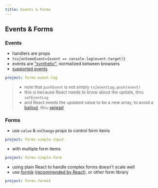 ```yaml
---
title: Events & Forms
---
```


## Events & Forms

### Events

- handlers are props
- `tsx∫onSomeEvent={event => console.log(event.target)}`
- events are ["synthetic"], normalized between browsers
- [supported events]

["synthetic"]: https://reactjs.org/docs/events.html
[supported events]: https://reactjs.org/docs/events.html#supported-events

```yaml {example}
project: forms-event-log
```

> - note that `pushEvent` is not simply `ts∫eventLog.push(event)`
> - this is because React needs to know about the update, thru `setEventLog`
> - and React needs the updated value to be a new array, to avoid a [bailout], thru [spread]

[bailout]: https://reactjs.org/docs/hooks-reference.html#bailing-out-of-a-state-update
[spread]: https://developer.mozilla.org/en-US/docs/Web/JavaScript/Reference/Operators/Spread_syntax#Spread_in_array_literals

### Forms

- use `value` & `onChange` props to control form items

```yaml {example}
project: forms-simple-input
```

- with multiple form items

```yaml {example}
project: forms-simple-form
```

- using plain React to handle complex forms doesn't scale well
- use [formik] ([recommended by React][recommendation]), or other form library

[formik]: https://jaredpalmer.com/formik/
[recommendation]: https://reactjs.org/docs/forms.html#fully-fledged-solutions

```yaml {example}
project: forms-formik
```
